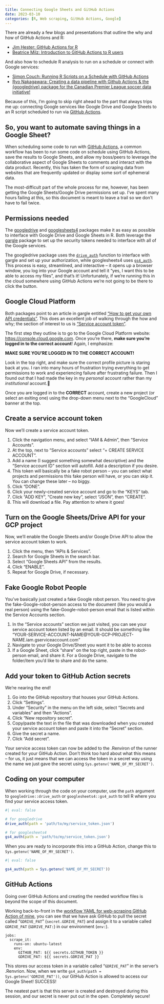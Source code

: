 ```yaml
---
title: Connecting Google Sheets and GitHub Actions
date: 2023-03-10
categories: [R, Web scraping, GitHub Actions, Google]
---
```


There are already a few blogs and presentations that outline the why and how of GitHub Actions and R:

  - [Jim Hester: GitHub Actions for R](https://www.jimhester.com/talk/2020-rsc-github-actions)
  - [Beatrice Milz: Introduction to GitHub Actions to R users](https://beamilz.com/posts/series-gha/2022-series-gha-1-what-is/en/)
  
And also how to schedule R analysis to run on a schedule or connect with Google services:

  - [Simon Couch: Running R Scripts on a Schedule with GitHub Actions](https://blog--simonpcouch.netlify.app/blog/r-github-actions-commit)
  - [Ryo Nakagawara: Creating a data pipeline with Github Actions & the {googledrive} package for the Canadian Premier League soccer data initiative!](https://ryo-n7.github.io/2021-09-23-CanPL-GoogleDrive-GithubActions-Tutorial)

Because of this, I'm going to skip right ahead to the part that always trips me up: connecting Google services like Google Drive and Google Sheets to an R script scheduled to run via [GitHub Actions](https://docs.github.com/en/actions).


## So, you want to automate saving things in a Google Sheet?

When scheduling some code to run with [GitHub Actions](https://docs.github.com/en/actions), a common workflow has been to run some code on schedule using GitHub Actions, save the results to Google Sheets, and allow my boss/peers to leverage the collaborative aspect of Google Sheets to comments and interact with the data product. Recently, this has taken the form of scraping data from websites that are frequently updated or display some sort of ephemeral data.

The most-difficult part of the whole process for me, however, has been getting the Google Sheets/Google Drive permissions set up. I've spent many hours failing at this, so this document is meant to leave a trail so we don't have to fail twice.

## Permissions needed

The [googledrive](https://googledrive.tidyverse.org) and [googlesheets4](https://googlesheets4.tidyverse.org) packages make it as easy as possible to interface with Google Drive and Google Sheets in R. Both leverage the [gargle](https://gargle.r-lib.org/) package to set up the security tokens needed to interface with all of the Google services.

The googledrive package uses the [`drive_auth`](https://googledrive.tidyverse.org/reference/drive_auth.html) function to interface with gargle and set up your authorization, while googlesheets4 uses [`gs4_auth`](https://googlesheets4.tidyverse.org/reference/gs4_auth.html). This process is easy, streamlined, and interactive -- it opens up a browser window, you log into your Google account and tell it "yes, I want this to be able to access my files", and that's it! Unfortunately, if we're running this in the cloud somewhere using GitHub Actions we're not going to be there to click the button.

## Google Cloud Platform

Both packages point to an article in gargle entitled ["How to get your own API credentials"](https://gargle.r-lib.org/articles/get-api-credentials.html). This does an excellent job of walking through the how and why; the section of interest to us is ["Service account token"](https://gargle.r-lib.org/articles/get-api-credentials.html#service-account-token).

The first step they outline is to go to the Google Cloud Platform website: <https://console.cloud.google.com>. Once you're there, **make sure you're logged in to the correct account**! Again, I emphasize:

**MAKE SURE YOU'RE LOGGED IN TO THE CORRECT ACCOUNT!**

Look in the top right, and make sure the correct profile picture is staring back at you. I ran into many hours of frustration trying everything to get permissions to work and experiencing failure after frustrating failure. Then I found out that I had made the key in my *personal* account rather than my *institutional* account.🤦

Once you are logged in to the **CORRECT** account, create a new project (or select an exiting one) using the drop-down menu next to the "GoogleCloud" banner at the top.

## Create a service account token

Now we'll create a service account token.

1) Click the navigation menu, and select "IAM & Admin", then "Service Accounts".
2) At the top, next to "Service accounts" select "+ CREATE SERVICE ACCOUNT".
3) Add a name (I suggest something somewhat descriptive) and the "Service account ID" section will autofill. Add a description if you desire.
4) This token will basically be a fake robot person -- you can select what projects and permissions this fake person will have, or you can skip it. You can change these later -- no biggy.
5) Click "DONE".
6) Click your newly-created service account and go to the "KEYS" tab.
7) Click "ADD KEY", "Create new key", select "JSON", then "CREATE".
8) This will download a file. Pay attention to where it goes!

## Turn on the Google Sheets/Drive API for your GCP project

Now, we'll enable the Google Sheets and/or Google Drive API to allow the service account token to work.

1) Click the menu, then "APIs & Services".
2) Search for Google Sheets in the search bar.
3) Select "Google Sheets API" from the results.
4) Click "ENABLE".
5) Repeat for Google Drive, if necessary.

## Fake Google Robot People

You've basically just created a fake Google robot person. You need to give the fake-Google-robot-person access to the document (like you would a real person) using the fake-Google-robot-person email that is listed within the Service Accounts section.

1) In the "Service accounts" section we just visited, you can see your service account token listed by an email. It should be something like "YOUR-SERVICE-ACCOUNT-NAME@YOUR-GCP-PROJECT-NAME.iam.gserviceaccount.com"
2) Navigate to your Google Drive/Sheet you want it to be able to access
3) If a Google Sheet, click "share" on the top right, paste in the robot-person email, and share it. For a Google Drive, navigate to the folder/item you'd like to share and do the same.

## Add your token to GitHub Action secrets

We're nearing the end!

1) Go into the GitHub repository that houses your GitHub Actions.
2) Click "Settings".
3) Under "Security" in the menu on the left side, select "Secrets and variables" and then "Actions".
4) Click "New repository secret".
5) Copy/paste the text in the file that was downloaded when you created your service account token and paste it into the "Secret" section.
6) Give the secret a name.
7) Click "Add secret".

Your service access token can now be added to the .Renviron of the runner created for your GitHub Action. Don't think too hard about what this means -- for us, it just means that we can access the token in a secret way using the name we just gave the secret using `Sys.getenv('NAME_OF_MY_SECRET')`.


## Coding on your computer

When working through the code on your computer, use the `path` argument to `googledrive::drive_auth` or `googlesheets4::gs4_auth` to tell R where you find your service access token.

```r
#| eval: false

# for googledrive
drive_auth(path = 'path/to/my/service_token.json')

# for googlesheets4
gs4_auth(path = 'path/to/my/service_token.json')
```

When you are ready to incorporate this into a GitHub Action, change this to `Sys.getenv('NAME_OF_MY_SECRET')`.

```r
#| eval: false

gs4_auth(path = Sys.getenv('NAME_OF_MY_SECRET'))
```

## GitHub Actions

Going over GitHub Actions and creating the needed workflow files is beyond the scope of this document.

Working back-to-front in the [workflow YAML for web-scraping GitHub Action of mine](https://github.com/Tail-Winds/rtwb-scrape/blob/main/.github/workflows/scrape_rtwb.yaml), you can see that we have ask GitHub to pull the secret called "`GDRIVE_PAT`" (`secret.GDRIVE_PAT`) and assign it to a variable called `GDRIVE_PAT` (`GDRIVE_PAT:`) in our environment (`env:`).

```
jobs: 
  scrape_it:
    runs-on: ubuntu-latest
    env:
      GITHUB_PAT: ${{ secrets.GITHUB_TOKEN }}
      GDRIVE_PAT: ${{ secrets.GDRIVE_PAT }}
```

This stores our access token in a variable called "`GDRIVE_PAT`" in the server's .Renvrion. Now, when we write `gs4_auth(path = Sys.getenv('GDRIVE_PAT'))`, our GitHub Action is allowed to access our Google Sheet! SUCCESS!

The neatest part is that this server is created and destroyed during this session, and our secret is never put out in the open. Completely secure!